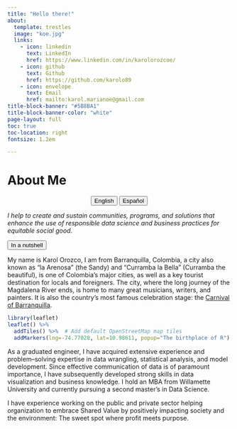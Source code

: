 ---
title: "Hello there!"
about:
  template: trestles
  image: "koe.jpg"
  links:
    - icon: linkedin
      text: LinkedIn
      href: https://www.linkedin.com/in/karolorozcoe/
    - icon: github
      text: Github
      href: https://github.com/karolo89
    - icon: envelope
      text: Email
      href: mailto:karol.marianoe@gmail.com
title-block-banner: "#5B8BA1"
title-block-banner-color: "white"
page-layout: full
toc: true
toc-location: right
fontsize: 1.2em

---

# About Me

<center>

::: {.btn-group role="group" aria-label="About"}
<a href="index.html"> <button type="button" class="btn btn-primary me-md-2 btn-sm">English</button></a> <a href="Spanish_index.html"><button type="button" class="btn btn-primary me-md-2 btn-sm">Español</button></a>
:::

</center>


*I help to create and sustain communities, programs, and solutions that enhance the use of responsible data science and business practices for equitable social good.*  

<a href="KarolOrozco.html"><button type="button" class="btn btn-primary me-md-2 btn-sm">In a nutshell</button></a>

</center>


My name is Karol Orozco, I am from Barranquilla, Colombia, a city also known as "la Arenosa" (the Sandy) and "Curramba la Bella" (Curramba the beautiful), is one of Colombia's major cities, as well as a key tourist destination for locals and foreigners. The city, where the long journey of the Magdalena River ends, is home to many great musicians, writers, and painters. It is also the country's most famous celebration stage: the [Carnival of Barranquilla](https://carnavaldebarranquilla.org/).

```{r}
library(leaflet)
leaflet() %>%
  addTiles() %>%  # Add default OpenStreetMap map tiles
  addMarkers(lng=-74.77028, lat=10.98611, popup="The birthplace of R")
```


As a graduated engineer, I have acquired extensive experience and problem–solving expertise in data wrangling, statistical analysis, and model development. Since effective communication of data is of paramount importance, I have subsequently developed strong skills in data visualization and business knowledge. I hold an MBA from Willamette University and currently pursuing a second master's in Data Science.

I have experience working on the public and private sector helping organization to embrace Shared Value by positively impacting society and the environment: The sweet spot where profit meets purpose.






